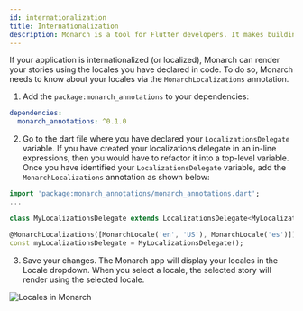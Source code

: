 ```yaml
---
id: internationalization
title: Internationalization
description: Monarch is a tool for Flutter developers. It makes building beautiful apps a simpler and faster experience.
---
```


If your application is internationalized (or localized), Monarch can render your 
stories using the locales you have declared in code. To do so, Monarch 
needs to know about your locales via the `MonarchLocalizations` annotation. 

1. Add the `package:monarch_annotations` to your dependencies:
```yaml
dependencies:
  monarch_annotations: ^0.1.0
``` 

2. Go to the dart file where you have declared your `LocalizationsDelegate` variable.
If you have created your localizations delegate in an in-line expressions, then you
would have to refactor it into a top-level variable. Once you have identified your
`LocalizationsDelegate` variable, add the `MonarchLocalizations` annotation as shown below:

```dart
import 'package:monarch_annotations/monarch_annotations.dart';
...

class MyLocalizationsDelegate extends LocalizationsDelegate<MyLocalizations> {...}

@MonarchLocalizations([MonarchLocale('en', 'US'), MonarchLocale('es')])
const myLocalizationsDelegate = MyLocalizationsDelegate();
```

3. Save your changes. The Monarch app will display your locales in the Locale dropdown.
When you select a locale, the selected story will render using the selected locale.

<img className="docs-screenshot macos" alt="Locales in Monarch" src={macos_locale_dropdown_en_es} />